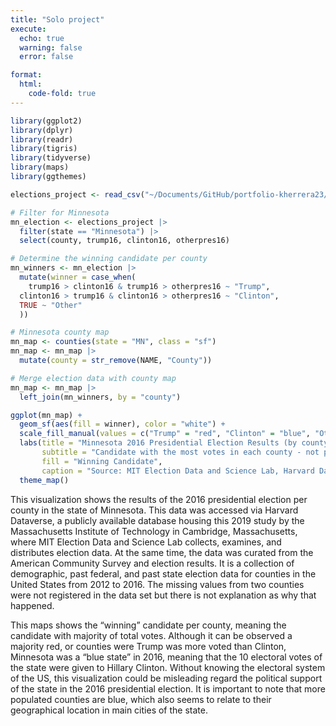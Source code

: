 ```yaml
---
title: "Solo project"
execute:
  echo: true
  warning: false
  error: false

format: 
  html: 
    code-fold: true
---
```


```r
library(ggplot2)
library(dplyr)
library(readr)
library(tigris)
library(tidyverse) 
library(maps)
library(ggthemes)

elections_project <- read_csv("~/Documents/GitHub/portfolio-kherrera23/data/Election.csv")

# Filter for Minnesota
mn_election <- elections_project |>
  filter(state == "Minnesota") |>
  select(county, trump16, clinton16, otherpres16)

# Determine the winning candidate per county
mn_winners <- mn_election |>
  mutate(winner = case_when(
    trump16 > clinton16 & trump16 > otherpres16 ~ "Trump",
  clinton16 > trump16 & clinton16 > otherpres16 ~ "Clinton", 
  TRUE ~ "Other"
  ))
```
```r
# Minnesota county map
mn_map <- counties(state = "MN", class = "sf")
mn_map <- mn_map |>
  mutate(county = str_remove(NAME, "County"))

# Merge election data with county map
mn_map <- mn_map |>
  left_join(mn_winners, by = "county")

ggplot(mn_map) +
  geom_sf(aes(fill = winner), color = "white") +
  scale_fill_manual(values = c("Trump" = "red", "Clinton" = "blue", "Other" = "gray")) +
  labs(title = "Minnesota 2016 Presidential Election Results (by county)",
       subtitle = "Candidate with the most votes in each county - not proportional to population",
       fill = "Winning Candidate",
       caption = "Source: MIT Election Data and Science Lab, Harvard Dataverse (2019)") +
  theme_map()
```
::: {.callout-note title="Summary"}

This visualization shows the results of the 2016 presidential election per county in the state of Minnesota. This data was accessed via Harvard Dataverse, a publicly available database housing this 2019 study by the Massachusetts Institute of Technology in Cambridge, Massachusetts, where MIT Election Data and Science Lab collects, examines, and distributes election data. At the same time, the data was curated from the American Community Survey and election results. It is a collection of demographic, past federal, and past state election data for counties in the United States from 2012 to 2016. The missing values from two counties were not registered in the data set but there is not explanation as why that happened. 

This maps shows the "winning" candidate per county, meaning the candidate with majority of total votes. Although it can be observed a majority red, or counties were Trump was more voted than Clinton, Minnesota was a "blue state" in 2016, meaning that the 10 electoral votes of the state were given to Hillary Clinton. Without knowing the electoral system of the US, this visualization could be misleading regard the political support of the state in the 2016 presidential election. It is important to note that more populated counties are blue, which also seems to relate to their geographical location in main cities of the state. 

:::

